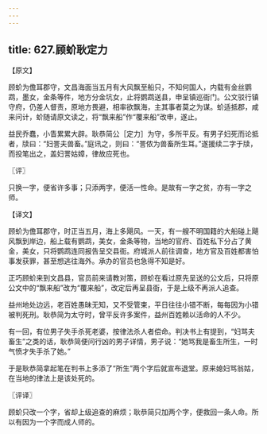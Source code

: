 ```yaml
---
---
---
```

title: 627.顾蚧耿定力
---



【原文】

顾蚧为儋耳郡守，文昌海面当五月有大风飘至船只，不知何国人，内载有金丝鹦鹉，墨女，金条等件，地方分金坑女，止将鹦鹉送县，申呈镇巡衙门。公文驳行镇守府，仍差人督责，原地方畏避，相率欲飘海，主其事者莫之为谋。蚧适抵郡，咸来问计，蚧随请原文读之，将“飘来船”作“覆来船”改申，遂止。

益民乔蠢，小眚累累大辟。耿恭简公［定力］为守，多所平反。有男子妇死而论抵者，牍曰：“妇詈夫兽畜。”庭讯之，则曰：“詈侬为兽畜所生耳。”遂援续二字于牍，而投笔出之，盖妇詈姑嫜，律故应死也。

〖评〗

只换一字，便省许多事；只添两字，便活一性命。是故有一字之贫，亦有一字之师。

【译文】

顾蚧为儋耳郡守，时正当五月，海上多飓风。一天，有一艘不明国籍的大船碰上飓风飘到岸边，船上载有鹦鹉，美女，金条等物，当地的官府、百姓私下分占了黄金，美女，只将鹦鹉连同报告呈交县衙。府城派人前往调查，地方官及百姓都害怕事发获罪，甚至想逃往海外。承办的官员也急得不知是好。

正巧顾蚧来到文昌县，官员前来请教对策，顾蚧在看过原先呈送的公文后，只将原公文中的“飘来船”改为“覆来船”，改定后再呈县衙，于是上级不再派人追查。

益州地处边远，老百姓愚昧无知，又不受管束，平日往往小错不断，每每因为小错被判死刑。耿恭简为太守时，曾平反许多案件，益州百姓赖以活命的人不少。

有一回，有位男子失手杀死老婆，按律法杀人者偿命。判决书上有提到，“妇骂夫畜生”之类的话，耿恭简便问行凶的男子详情，男子说：“她骂我是畜生所生，一时气愤才失手杀了她。”

于是耿恭简拿起笔在判书上多添了“所生”两个字后就宣布退堂。原来媳妇骂翁姑，在当地的律法上是该处死的。

〖评译〗

顾蚧只改一个字，省却上级追查的麻烦；耿恭简只加两个字，便救回一条人命。所以有因为一个字而成人师的。